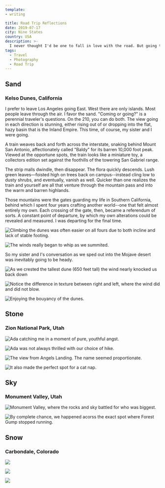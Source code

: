 ```yaml
---
template:
- writing

title: Road Trip Reflections
date: 2019-07-17
city: Nine States
country: USA
description: >-
  I never thought I'd be one to fall in love with the road. But going to college in Los Angeles provided me the perfect excuse to criss-cross the country many times over the past four years. This May, leaving the morning after graduation, I was able to do the route one final time.
tags:
  - Travel
  - Photography
  - Road Trip
---
```


## **Sand**

### Kelso Dunes, California

I prefer to leave Los Angeles going East. West there are only islands. Most people leave through the air. I favor the sand. "Coming or going?" is a perennial traveler's questions. On the 210, you can do both. The view going in each direction is stunning, either rising out of or dropping into the flat, hazy basin that is the Inland Empire. This time, of course, my sister and I were going.

A train weaves back and forth across the interstate, snaking behind Mount San Antonio, affectionately called "Baldy" for its barren 10,000 foot peak. Viewed at the opportune spots, the train looks like a miniature toy, a collectors edition set against the foothills of the towering San Gabriel range.

The strip malls dwindle, then disappear. The flora quickly descends. Lush green leaves—foisted high on trees back on campus--instead cling low to dusty shrubs, and eventually, vanish as well. Quicker than one realizes the train and yourself are all that venture through the mountain pass and into the warm and barren highlands.

Those mountains were the gates guarding my life in Southern California, behind which I spent four years crafting another world--one that felt almost entirely my own. Each crossing of the gate, then, became a referendum of sorts. A constant point of departure, by which my own alterations could be revealed and measured. I was departing for the final time.

![Climbing the dunes was often easier on all fours due to both incline and lack of stable footing.](../images/63729F09-701D-4D70-9F03-42F0D1903FFC-32375-00000E547E016211.jpg)

![The winds really began to whip as we summited.](../images/DSCF1526.jpg)

So my sister and I's conversation as we sped out into the Mojave desert was inevitably going to be heady.

![As we crested the tallest dune (650 feet tall) the wind nearly knocked us back down](../images/02CAADAB-E851-46E5-B4E5-6BAD201C7E93-32375-00000E548C02724B.jpg)

![Notice the difference in texture between right and left, where the wind did and did not blow.](../images/47DD5C52-5A63-4BF8-95F9-660CEE662BE6-32375-00000E54856B03EF.jpg)

![Enjoying the bouyancy of the dunes.](../images/DSCF1492.jpg)

## **Stone**

### Zion National Park, Utah

![Ada catching me in a moment of pure, youthful angst.](../images/61D847E8-10F3-4017-96B2-F1F262EF6337-32375-00000E54A701B0F7.jpg)

![Ada was not always thrilled with our choice of hike.](../images/DSCF1710.jpg)

![The view from Angels Landing. The name seemed proportionate.](../images/DSCF1729.jpg)

![It also made the perfect spot for a cat nap.](../images/DSCF1754.jpg)

## **Sky**

### Monument Valley, Utah

![Monument Valley, where the rocks and sky battled for who was biggest.](../images/694EAFCE-FC7B-4421-B57F-EE8635CD9497-34833-00000F77A9F05C71.jpg)

![By complete chance, we happened acorss the exact spot where Forest Gump stopped running.](../images/97D7451B-DE41-4ACF-87BB-78F9163F1193-34833-00000F77B4D7727E.jpg)

## **Snow**

### Carbondale, Colorado

![](../images/F8644367-59EC-4031-BD97-41E50E12CD80-37784-0000107C1961D5E3.jpg)

![](../images/24BA6FD9-4E58-4626-97E1-8B68B4F4291F-37784-0000107C2C1BA850.jpg)

![](../images/A54582EF-F536-4AE1-A8BD-D7CAB715284B-37784-0000107C16F73F06.jpg)
